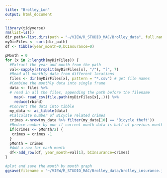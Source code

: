 ```yaml
---
title: "Brolley_Lon"
output: html_document
---
```


```r
library(tidyverse)
rm(list=ls())
dir_path<-list.dirs(path = "~/VIEW/R_STUDIO_MAC/Brolley_data", full.names = TRUE, recursive = TRUE)
myDirFiles <- sort(dir_path)
df <- tibble(year_month=0,bCInsurance=0)
```

```r
pMonth = 0
for (x in 2:length(myDirFiles)) {
  #Extract the year and month from the path
  val<-sapply(strsplit(myDirFiles[x], "/"), "[", 7)
  #Read all monthly data from different locations
  files <- dir(myDirFiles[x], pattern = "*.csv") # get file names
  #Combine the monthly data into single frame
  data <- files %>%
  # read in all the files, appending the path before the filename
    map(~ read_csv(file.path(myDirFiles[x],.))) %>% 
    reduce(rbind)
  #Convert the data into tibble
  my_data <- as_tibble(data)
  #Calculate number of Bicycle related crimes
  crimes <-nrow(my_data %>% filter(my_data[10] == 'Bicycle theft'))
  #Reduce number by one if current month data is half of previous month
  if(crimes <= pMonth/2) {
   crimes = crimes -1
  }
  pMonth = crimes
  #Add a row for each month
  df<-add_row(df, year_month=val[1], bCInsurance=crimes)
}
```

```r
#plot and save the month by month graph
ggsave(filename = "~/VIEW/R_STUDIO_MAC/Brolley_data/brolley_insurance.jpg", ggplot(data=df, mapping = aes(x=year_month, y=bCInsurance)) + geom_bar(stat="identity",aes(color = year_month))  + theme_bw(base_size = 10),width = 5, height = 4, dpi = 600, units = "in", device='jpg')
```

```r
```

```r
```
